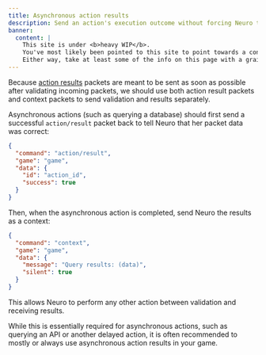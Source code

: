 ```yaml
---
title: Asynchronous action results
description: Send an action's execution outcome without forcing Neuro to wait for execution.
banner:
  content: |
    This site is under <b>heavy WIP</b>.
    You've most likely been pointed to this site to point towards a concept, or something.
    Either way, take at least some of the info on this page with a grain of salt, and also don't expect much info since it's very incomplete on content.
---
```



Because [action results](/base/actions/result) packets are meant to be sent as soon as possible after validating incoming packets, we should use both action result packets and context packets to send validation and results separately.

Asynchronous actions (such as querying a database) should first send a successful `action/result` packet back to tell Neuro that her packet data was correct:

```json
{
  "command": "action/result",
  "game": "game",
  "data": {
    "id": "action_id",
    "success": true
  }
}
```

Then, when the asynchronous action is completed, send Neuro the results as a context:

```json
{
  "command": "context",
  "game": "game",
  "data": {
    "message": "Query results: (data)",
    "silent": true
  }
}
```

This allows Neuro to perform any other action between validation and receiving results.

<Aside>

While this is essentially required for asynchronous actions, such as querying an API or another delayed action, it is often recommended to mostly or always use asynchronous action results in your game.

</Aside>
